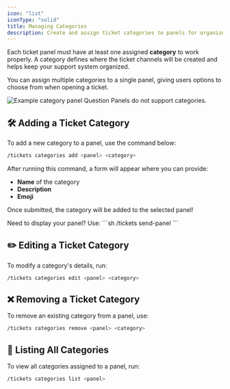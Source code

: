 ```yaml
---
icon: "list"
iconType: "solid"
title: Managing Categories
description: Create and assign ticket categories to panels for organized support.
---
```


Each ticket panel must have at least one assigned **category** to work properly. A category defines where the ticket channels will be created and helps keep your support system organized.

You can assign multiple categories to a single panel, giving users options to choose from when opening a ticket.

<Frame>
    <img src="/images/tickets/example-category.png" alt="Example category panel"/>
</Frame>

<Warning>
Question Panels do not support categories.
</Warning>

## 🛠️ Adding a Ticket Category

To add a new category to a panel, use the command below:

```sh
/tickets categories add <panel> <category>
```

After running this command, a form will appear where you can provide:
- **Name** of the category
- **Description**
- **Emoji**

Once submitted, the category will be added to the selected panel!

<Note>
Need to display your panel? Use:
```sh
/tickets send-panel <panel> <channel>
```
</Note>

## ✏️ Editing a Ticket Category

To modify a category's details, run:

```sh
/tickets categories edit <panel> <category>
```

## ❌ Removing a Ticket Category

To remove an existing category from a panel, use:

```sh
/tickets categories remove <panel> <category>
```

## 📄 Listing All Categories

To view all categories assigned to a panel, run:

```sh
/tickets categories list <panel>
```